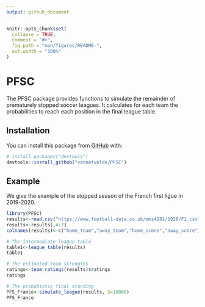 ```yaml
---
output: github_document
---
```


<!-- README.md is generated from README.Rmd. Please edit that file -->

```r
knitr::opts_chunk$set(
  collapse = TRUE,
  comment = "#>",
  fig.path = "man/figures/README-",
  out.width = "100%"
)
```

# PFSC

<!-- badges: start -->
<!-- badges: end -->

The PFSC package provides functions to simulate the remainder of prematurely stopped soccer leagues. It calculates for each team the probabilities to reach each position in the final league table.

## Installation

You can install this package from [GitHub](https://github.com/) with:

```r
# install.packages("devtools")
devtools::install_github("vaneetvelde/PFSC")
```

## Example

We give the example of the stopped season of the French first ligue in 2019-2020.
```r
library(PFSC)
results<-read.csv("https://www.football-data.co.uk/mmz4281/1920/F1.csv")
results<-results[,4:7]
colnames(results)<-c("home_team","away_team","home_score","away_score")

# The intermediate league table
table1<-league_table(results)
table1

# The estimated team strengths
ratings<-team_ratings(results)$ratings
ratings

# The probabistic final standing
PFS_France<-simulate_league(results, S=10000)
PFS_France
```

